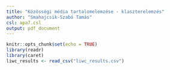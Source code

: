 ```yaml
---
title: "Közösségi média tartalomelemzése - klaszterelemzés"
author: "Smahajcsik-Szabó Tamás"
csl: apa7.csl
output: pdf_document
---
```


```r
knitr::opts_chunk$set(echo = TRUE)
library(readr)
library(caret)
liwc_results <- read_csv("liwc_results.csv")

```
